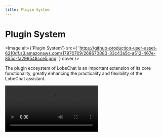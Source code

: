 ```yaml
---
title: Plugin System
---
```



# Plugin System

<Image
  alt={'Plugin System'}
  src={
    'https://github-production-user-asset-6210df.s3.amazonaws.com/17870709/268670883-33c43a5c-a512-467e-855c-fa299548cce5.png'
  }
  cover
/>

The plugin ecosystem of LobeChat is an important extension of its core functionality, greatly enhancing the practicality and flexibility of the LobeChat assistant.

<Video src="https://github.com/lobehub/lobe-chat/assets/28616219/f29475a3-f346-4196-a435-41a6373ab9e2" />

By utilizing plugins, LobeChat assistants can obtain and process real-time information, such as searching for web information and providing users with instant and relevant news.

In addition, these plugins are not limited to news aggregation, but can also extend to other practical functions, such as quickly searching documents, generating images, obtaining data from various platforms like Bilibili, Steam, and interacting with various third-party services.

Learn more about [plugin usage](/en-US/usage/plugins/basic) by checking it out.

<Callout type={'default'}>
  To help developers better participate in this ecosystem, we provide comprehensive development
  resources. This includes detailed component development documentation, a fully-featured software
  development kit (SDK), and template examples, all aimed at simplifying the development process and
  lowering the entry barrier for developers.
</Callout>

<Callout type={'info'}>
  We welcome developers to utilize these resources, unleash their creativity, and write
  feature-rich, user-friendly plugins. Through collective efforts, we can continuously expand the
  functional boundaries of the chat application and explore a more intelligent and efficient
  creativity platform.
</Callout>

📊 Total plugins: [<kbd>**61**</kbd>](https://github.com/lobehub/lobe-chat-plugins)

| Recently Added | Plugin Description |
| --- | --- |
| [Charts and Graphs](https://chat-preview.lobehub.com/settings/agent)<br/><sup>By **pyxl** on **2024-02-05**</sup> | Mermaid charts, presentation schemes, analysis, research websites, pie charts.<br/>`Charts` `Graphs` |
| [Social Search](https://chat-preview.lobehub.com/settings/agent)<br/><sup>By **say-apps** on **2024-02-02**</sup> | Social search provides access to tweets, users, followers, images, media, and more.<br/>`Social` `Twitter` `x` `Search` |
| [TokenInsights](https://chat-preview.lobehub.com/settings/agent)<br/><sup>By **feednews** on **2024-01-27**</sup> | Get real-time cryptocurrency prices, BTC, ETH, BNB, and the latest insights. The latest coin news and airdrop opportunities.<br/>`Cryptocurrency` `btc` `eth` `bnb` |
| [Bilibili](https://chat-preview.lobehub.com/settings/agent)<br/><sup>By **LobeHub** on **2024-01-27**</sup> | Experience Bilibili's rich content through keyword video search, replay access, interactive barrage, popular video recommendations, and hot search insights, all at your fingertips.<br/>`Video` `Bilibili` `Search` |

## Plugin Ecosystem

<Callout>
  If you are interested in plugin development, please refer to our [📘 Plugin Development
  Guide](/en/usage/plugins/development) in the Wiki.
</Callout>

- [lobe-chat-plugins][lobe-chat-plugins]: This is the plugin index for LobeChat. It retrieves the list of plugins from the index.json of this repository and displays them to the users.
- [chat-plugin-template][chat-plugin-template]: Chat Plugin plugin development template, you can quickly create a new plugin project through the project template.
- [@lobehub/chat-plugin-sdk][chat-plugin-sdk]: The LobeChat plugin SDK can help you create excellent Lobe Chat plugins.
- [@lobehub/chat-plugins-gateway][chat-plugins-gateway]: The LobeChat plugin gateway is a backend service that serves as the gateway for LobeChat plugins. We deploy this service using Vercel.

### Roadmap Progress

The plugin system of LobeChat has now entered a stable stage, and we have basically completed most of the functionality required by the plugin system. However, we are still planning and considering the new possibilities that plugins can bring to us. You can learn more in the following Issues:

<Steps>

### ✅ Phase One of Plugins

Implementing the separation of plugins from the main body, splitting the plugins into independent repositories for maintenance, and implementing dynamic loading of plugins. [**#73**](https://github.com/lobehub/lobe-chat/issues/73)

### ✅ Phase Two of Plugins

The security and stability of plugin usage, more accurate presentation of abnormal states, maintainability and developer-friendliness of the plugin architecture. [**#97**](https://github.com/lobehub/lobe-chat/issues/97)

### ✅ Phase Three of Plugins

Higher-level and improved customization capabilities, support for OpenAPI schema invocation, compatibility with ChatGPT plugins, and the addition of Midjourney plugins. [**#411**](https://github.com/lobehub/lobe-chat/discussions/#411)

### 💭 Phase Four of Plugins

Comprehensive authentication, visual configuration of plugin definitions, Plugin SDK CLI, Python language development template, any other ideas? Join the discussion: [**#1310**](https://github.com/lobehub/lobe-chat/discussions/#1310)

</Steps>

[lobe-chat-plugins]: https://github.com/lobehub/lobe-chat-plugins
[chat-plugin-sdk]: https://github.com/lobehub/chat-plugin-sdk
[chat-plugin-template]: https://github.com/lobehub/chat-plugin-template
[chat-plugins-gateway]: https://github.com/lobehub/chat-plugins-gateway

